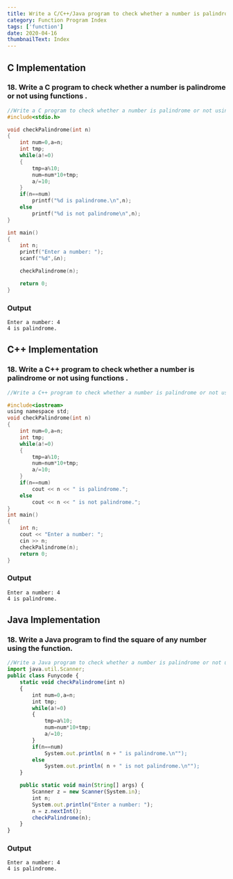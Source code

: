 ```yaml
---
title: Write a C/C++/Java program to check whether a number is palindrome or not using functions .
category: Function Program Index
tags: ['function']
date: 2020-04-16
thumbnailText: Index
---
```


## C Implementation
### 18. Write a C program to check whether a number is palindrome or not using functions .
```c
//Write a C program to check whether a number is palindrome or not using functions .
#include<stdio.h>

void checkPalindrome(int n)
{
    int num=0,a=n;
    int tmp;
    while(a!=0)
    {
        tmp=a%10;
        num=num*10+tmp;
        a/=10;
    }
    if(n==num)
        printf("%d is palindrome.\n",n);
    else
        printf("%d is not palindrome\n",n);
}

int main()
{
    int n;
    printf("Enter a number: ");
    scanf("%d",&n);

    checkPalindrome(n);

    return 0;
}
```
### Output
```
Enter a number: 4
4 is palindrome.
```

## C++ Implementation
### 18. Write a C++ program to check whether a number is palindrome or not using functions .
```c
//Write a C++ program to check whether a number is palindrome or not using functions .

#include<iostream>
using namespace std;
void checkPalindrome(int n)
{
    int num=0,a=n;
    int tmp;
    while(a!=0)
    {
        tmp=a%10;
        num=num*10+tmp;
        a/=10;
    }
    if(n==num)
        cout << n << " is palindrome.";
    else
        cout << n << " is not palindrome.";
}
int main()
{
    int n;
    cout << "Enter a number: ";
    cin >> n;
    checkPalindrome(n);
    return 0;
}
```
### Output
```
Enter a number: 4
4 is palindrome.
```

## Java Implementation
### 18. Write a Java program to find the square of any number using the function.
```js
//Write a Java program to check whether a number is palindrome or not using functions .
import java.util.Scanner;
public class Funycode {
    static void checkPalindrome(int n)
    {
        int num=0,a=n;
        int tmp;
        while(a!=0)
        {
            tmp=a%10;
            num=num*10+tmp;
            a/=10;
        }
        if(n==num)
            System.out.println( n + " is palindrome.\n"");
        else
            System.out.println( n + " is not palindrome.\n"");
    }

    public static void main(String[] args) {
        Scanner z = new Scanner(System.in);
        int n;
        System.out.println("Enter a number: ");
        n = z.nextInt();
        checkPalindrome(n);
    }
}
```
### Output
```
Enter a number: 4
4 is palindrome.
```
